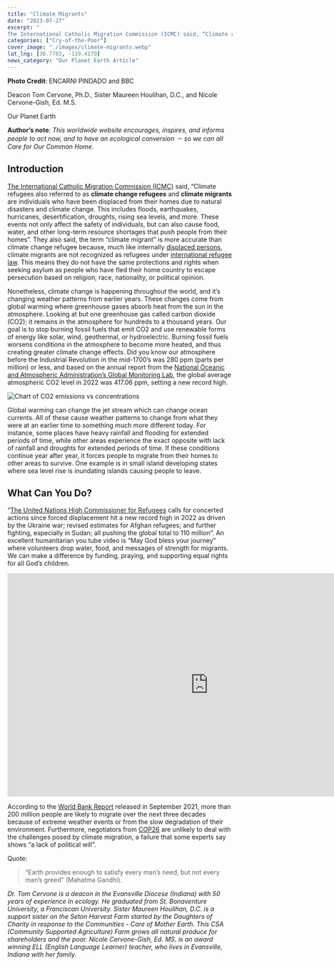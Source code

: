 ```yaml
---
title: "Climate Migrants"
date: "2023-07-27"
excerpt: "
The International Catholic Migration Commission (ICMC) said, “Climate refugees also referred to as climate change refugees and climate migrants are individuals who have been displaced from their homes due to natural disasters and climate change. This includes floods, earthquakes, hurricanes, desertification, droughts, rising sea levels, and more. These events not only affect the safety of individuals, but can also cause food, water, and other long-term resource shortages that push people from their homes”. They also said, the term “climate migrant” is more accurate than climate change refugee because, much like internally displaced persons, climate migrants are not recognized as refugees under international refugee law. This means they do not have the same protections and rights when seeking asylum as people who have fled their home country to escape persecution based on religion, race, nationality, or political opinion."
categories: ["Cry-of-the-Poor"]
cover_image: "./images/climate-migrants.webp"
lat_lng: [36.7783, -119.4179]
news_category: "Our Planet Earth Article"
---
```


**Photo Credit**: ENCARNI PINDADO and BBC

Deacon Tom Cervone, Ph.D., Sister Maureen Houlihan, D.C., and Nicole Cervone-Gish, Ed. M.S.

Our Planet Earth

**Author’s note**: _This worldwide website encourages, inspires, and informs people to act now, and to have an ecological conversion － so we can all Care for Our Common Home._

## **Introduction**

[The International Catholic Migration Commission (ICMC)](https://connect.icmc.net/what-and-who-are-climate-refugees/) said, “Climate refugees also referred to as **climate change refugees** and **climate migrants** are individuals who have been displaced from their homes due to natural disasters and climate change. This includes floods, earthquakes, hurricanes, desertification, droughts, rising sea levels, and more. These events not only affect the safety of individuals, but can also cause food, water, and other long-term resource shortages that push people from their homes”. They also said, the term “climate migrant” is more accurate than climate change refugee because, much like internally [displaced persons](https://connect.icmc.net/icmc-displaced-people/), climate migrants are not recognized as refugees under [international refugee law](https://connect.icmc.net/what-is-the-1951-refugee-convention-and-who-does-it-protect/). This means they do not have the same protections and rights when seeking asylum as people who have fled their home country to escape persecution based on religion, race, nationality, or political opinion.

Nonetheless, climate change is happening throughout the world, and it’s changing weather patterns from earlier years. These changes come from global warming where greenhouse gases absorb heat from the sun in the atmosphere. Looking at but one greenhouse gas called carbon dioxide (CO2); it remains in the atmosphere for hundreds to a thousand years. Our goal is to stop burning fossil fuels that emit CO2 and use renewable forms of energy like solar, wind, geothermal, or hydroelectric. Burning fossil fuels worsens conditions in the atmosphere to become more heated, and thus creating greater climate change effects. Did you know our atmosphere before the Industrial Revolution in the mid-1700’s was 280 ppm (parts per million) or less, and based on the annual report from the [National Oceanic and Atmospheric Administration’s Global Monitoring Lab](https://www.climate.gov/news-features/understanding-climate/climate-change-atmospheric-carbon-dioxide), the global average atmospheric CO2 level in 2022 was 417.06 ppm, setting a new record high.

<img
  src="/images/article-pictures/CO2_emissions_vs_concentrations_1751-2022.png"
  alt="Chart of CO2 emissions vs concentrations"
/>

Global warming can change the jet stream which can change ocean currents. All of these cause weather patterns to change from what they were at an earlier time to something much more different today. For instance, some places have heavy rainfall and flooding for extended periods of time, while other areas experience the exact opposite with lack of rainfall and droughts for extended periods of time. If these conditions continue year after year, it forces people to migrate from their homes to other areas to survive. One example is in small island developing states where sea level rise is inundating islands causing people to leave.

## **What Can You Do?**

“[The United Nations High Commissioner for Refugees](https://www.unhcr.org/news/press-releases/unhcr-calls-concerted-action-forced-displacement-hits-new-record-2022) calls for concerted actions since forced displacement hit a new record high in 2022 as driven by the Ukraine war; revised estimates for Afghan refugees; and further fighting, especially in Sudan; all pushing the global total to 110 million”. An excellent humanitarian you tube video is “May God bless your journey” where volunteers drop water, food, and messages of strength for migrants. We can make a difference by funding, praying, and supporting equal rights for all God’s children.

<iframe
  width="900"
  height="500"
  src="https://www.youtube.com/embed/WN1STPmlaN8?start=1"
  title="YouTube video player"
  frameborder="0"
  allow="accelerometer; autoplay; clipboard-write; encrypted-media; gyroscope; picture-in-picture; web-share"
  allowfullscreen
></iframe>

According to the [World Bank Report](https://www.worldbank.org/en/news/press-release/2021/09/13/climate-change-could-force-216-million-people-to-migrate-within-their-own-countries-by-2050) released in September 2021, more than 200 million people are likely to migrate over the next three decades because of extreme weather events or from the slow degradation of their environment. Furthermore, negotiators from [COP26](https://insideclimatenews.org/news/02112021/climate-refugees-international-law-cop26) are unlikely to deal with the challenges posed by climate migration, a failure that some experts say shows “a lack of political will”.

Quote:

> “Earth provides enough to satisfy every man’s need, but not every man’s greed” (Mahatma Gandhi).

_Dr. Tom Cervone is a deacon in the Evansville Diocese (Indiana) with 50 years of experience in ecology. He graduated from St. Bonaventure University, a Franciscan University. Sister Maureen Houlihan, D.C. is a support sister on the Seton Harvest Farm started by the Daughters of Charity in response to the Communities - Care of Mother Earth. This CSA (Community Supported Agriculture) Farm grows all natural produce for shareholders and the poor. Nicole Cervone-Gish, Ed. MS. is an award winning ELL (English Language Learner) teacher, who lives in Evansville, Indiana with her family._
